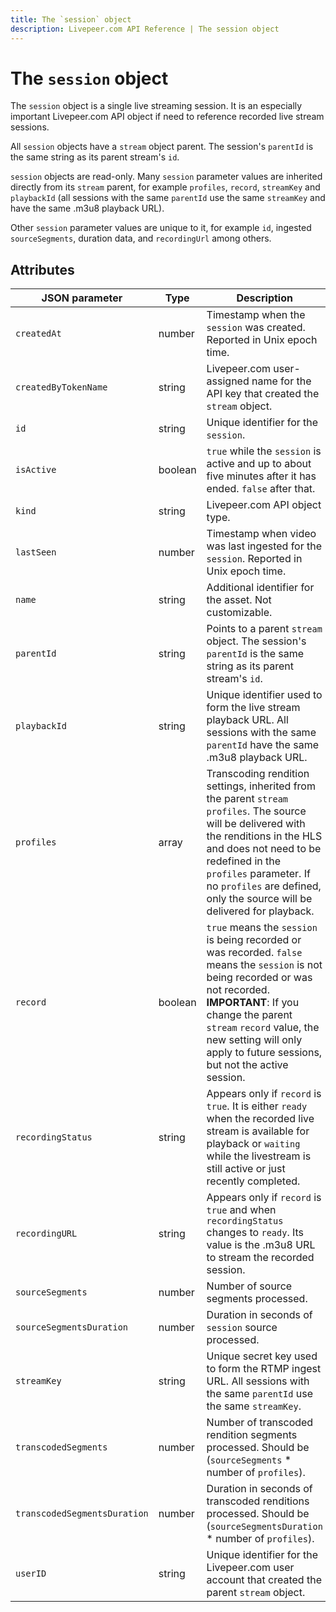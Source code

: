 ```yaml
---
title: The `session` object
description: Livepeer.com API Reference | The session object
---
```


# The `session` object

The `session` object is a single live streaming session. It is an especially important Livepeer.com API object if need to reference recorded live stream sessions.

All `session` objects have a `stream` object parent. The session's `parentId` is the same string as its parent stream's `id`.

`session` objects are read-only. Many `session` parameter values are inherited directly from its `stream` parent, for example `profiles`, `record`, `streamKey` and `playbackId` (all sessions with the same `parentId` use the same `streamKey` and have the same .m3u8 playback URL).

Other `session` parameter values are unique to it, for example `id`, ingested `sourceSegments`, duration data, and `recordingUrl` among others.

## Attributes

| JSON parameter               | Type    | Description                                                                                                                                                                                                                                                                            |
| ---------------------------- | ------- | -------------------------------------------------------------------------------------------------------------------------------------------------------------------------------------------------------------------------------------------------------------------------------------- |
| `createdAt`                  | number  | Timestamp when the `session` was created. Reported in Unix epoch time.                                                                                                                                                                                                                 |
| `createdByTokenName`         | string  | Livepeer.com user-assigned name for the API key that created the `stream` object.                                                                                                                                                                                                      |
| `id`                         | string  | Unique identifier for the `session`.                                                                                                                                                                                                                                                   |
| `isActive`                   | boolean | `true` while the `session` is active and up to about five minutes after it has ended. `false` after that.                                                                                                                                                                              |
| `kind`                       | string  | Livepeer.com API object type.                                                                                                                                                                                                                                                          |
| `lastSeen`                   | number  | Timestamp when video was last ingested for the `session`. Reported in Unix epoch time.                                                                                                                                                                                                 |
| `name`                       | string  | Additional identifier for the asset. Not customizable.                                                                                                                                                                                                                                 |
| `parentId`                   | string  | Points to a parent `stream `object. The session's `parentId` is the same string as its parent stream's `id`.                                                                                                                                                                           |
| `playbackId`                 | string  | Unique identifier used to form the live stream playback URL. All sessions with the same `parentId` have the same .m3u8 playback URL.                                                                                                                                                   |
| `profiles`                   | array   | Transcoding rendition settings, inherited from the parent `stream` `profiles`. The source will be delivered with the renditions in the HLS and does not need to be redefined in the `profiles` parameter. If no `profiles` are defined, only the source will be delivered for playback.|
| `record`                     | boolean | `true` means the `session` is being recorded or was recorded. `false` means the `session` is not being recorded or was not recorded. **IMPORTANT**: If you change the parent `stream` `record` value, the new setting will only apply to future sessions, but not the active session.  |
| `recordingStatus`            | string  | Appears only if `record` is `true`. It is either `ready` when the recorded live stream is available for playback or `waiting` while the livestream is still active or just recently completed.                                                                                         |
| `recordingURL`               | string  | Appears only if `record` is `true` and when `recordingStatus` changes to `ready`. Its value is the .m3u8 URL to stream the recorded session.                                                                                                                                           |
| `sourceSegments`             | number  | Number of source segments processed.                                                                                                                                                                                                                                                   |
| `sourceSegmentsDuration`     | number  | Duration in seconds of `session` source processed.                                                                                                                                                                                                                                     |
| `streamKey`                  | string  | Unique secret key used to form the RTMP ingest URL. All sessions with the same `parentId` use the same `streamKey`.                                                                                                                                                                    |
| `transcodedSegments`         | number  | Number of transcoded rendition segments processed. Should be (`sourceSegments` \* number of `profiles`).                                                                                                                                                                               |
| `transcodedSegmentsDuration` | number  | Duration in seconds of transcoded renditions processed. Should be (`sourceSegmentsDuration` \* number of `profiles`).                                                                                                                                                                  |
| `userID`                     | string  | Unique identifier for the Livepeer.com user account that created the parent `stream` object.                                                                                                                                                                                           |
